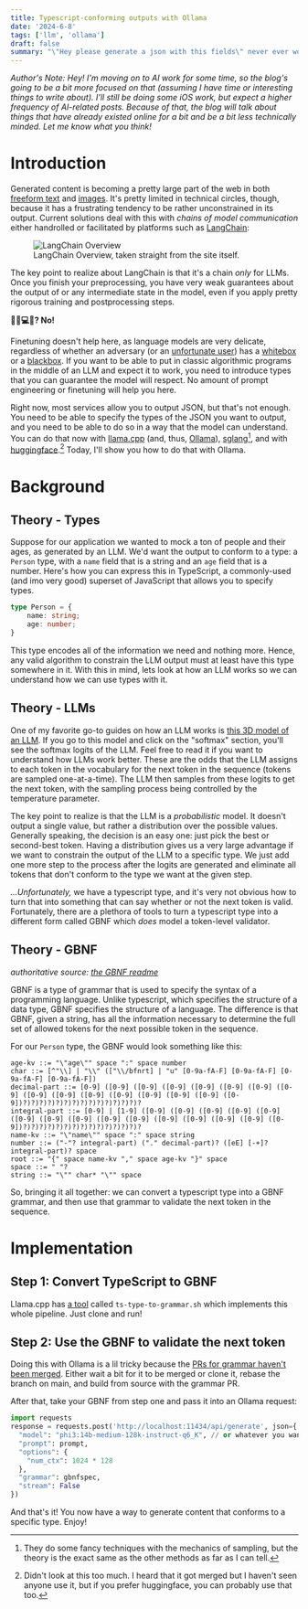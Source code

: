 ```yaml
---
title: Typescript-conforming outputs with Ollama
date: '2024-6-8'
tags: ['llm', 'ollama']
draft: false
summary: "\"Hey please generate a json with this fields\" never ever works. Can we do better?"
---
```


*Author's Note: Hey! I'm moving on to AI work for some time, so the blog's going to be a bit more focused on that (assuming I have time or interesting things to write about).
I'll still be doing some iOS work, but expect a higher frequency of AI-related posts. Because of that, the blog will talk about things that have already existed online for a bit and be a bit less technically minded. Let me know what you think!*

# Introduction

Generated content is becoming a pretty large part of the web in both [freeform text](https://www.aiweirdness.com/content/images/2022/09/Screen-Shot-2022-09-16-at-1.38.10-PM.png) and [images](https://x.com/aiartbot?lang=en).
It's pretty limited in technical circles, though, because it has a frustrating tendency to be rather unconstrained in its output.
Current solutions deal with this with *chains of model communication* either handrolled or facilitated by platforms such as [LangChain](https://www.langchain.com/):

<figure>
  <img src="https://cdn.prod.website-files.com/65b8cd72835ceeacd4449a53/65d3f0f1c87222dae11ba6c5_LC%20stack%20-%20FOR%20WEBSITE%20-%201x.png" alt="LangChain Overview" />
  <figcaption>LangChain Overview, taken straight from the site itself.</figcaption>
</figure>


The key point to realize about LangChain is that it's a chain *only* for LLMs. Once you finish your preprocessing, you have very weak guarantees
about the output of or any intermediate state in the model, even if you apply pretty rigorous training and postprocessing steps.

**🦙🔧💻🔁? No!**

Finetuning doesn't help here, as language models are very delicate, regardless of whether an adversary (or an [unfortunate user](https://www.reddit.com/r/IndiaTech/comments/1czdgbp/google_al_overview_suggests_adding_glue_to_get/))
has a [whitebox](https://arxiv.org/abs/2405.21018) or a [blackbox](https://arxiv.org/abs/2312.02119).
If you want to be able to put in classic algorithmic programs in the middle of an LLM and expect it to work, you need to introduce types that you can guarantee the model will respect.
No amount of prompt engineering or finetuning will help you here.

Right now, most services allow you to output JSON, but that's not enough. You need to be able to specify the types of the JSON you want to output, and you need to be able to do so in a way that the model can understand.
You can do that now with [llama.cpp](https://github.com/ggerganov/llama.cpp) (and, thus, [Ollama](https://ollama.com/)),
[sglang](https://lmsys.org/blog/2024-02-05-compressed-fsm/)[^2],
and with [huggingface](https://github.com/epfl-dlab/transformers-GCD-PR).[^1]
Today, I'll show you how to do that with Ollama.

[^1]: Didn't look at this too much. I heard that it got merged but I haven't seen anyone use it, but if you prefer huggingface, you can probably use that too.
[^2]: They do some fancy techniques with the mechanics of sampling, but the theory is the exact same as the other methods as far as I can tell.

# Background
## Theory - Types

Suppose for our application we wanted to mock a ton of people and their ages, as generated by an LLM.
We'd want the output to conform to a type: a `Person` type, with a `name` field that is a string and an `age` field that is a number.
Here's how you can express this in TypeScript, a commonly-used (and imo very good) superset of JavaScript that allows you to specify types.

```typescript
type Person = {
    name: string;
    age: number;
}
```

This type encodes all of the information we need and nothing more. Hence, any valid algorithm to constrain the LLM output must at least have this type somewhere in it.
With this in mind, lets look at how an LLM works so we can understand how we can use types with it.

## Theory - LLMs
One of my favorite go-to guides on how an LLM works is [this 3D model of an LLM](https://bbycroft.net/llm).
If you go to this model and click on the "softmax" section, you'll see the softmax logits of the LLM. Feel free to read it if you want to understand how LLMs work better.
These are the odds that the LLM assigns to each token in the vocabulary for the next token in the sequence (tokens are sampled one-at-a-time).
The LLM then samples from these logits to get the next token, with the sampling process being controlled by the temperature parameter.

The key point to realize is that the LLM is a *probabilistic* model. It doesn't output a single value, but rather a distribution over the possible values.
Generally speaking, the decision is an easy one: just pick the best or second-best token.
Having a distribution gives us a very large advantage if we want to constrain the output of the LLM to a specific type. 
We just add one more step to the process after the logits are generated and eliminate all tokens that don't conform to the type we want at the given step.

*...Unfortunately,* we have a typescript type, and it's very not obvious how to turn that into something that can say whether or not the next token is valid.
Fortunately, there are a plethora of tools to turn a typescript type into a different form called GBNF which *does* model a token-level validator.

## Theory - GBNF
*authoritative source: [the GBNF readme](https://github.com/ggerganov/llama.cpp/blob/master/grammars/README.md)*

GBNF is a type of grammar that is used to specify the syntax of a programming language.
Unlike typescript, which specifies the structure of a data type, GBNF specifies the structure of a language.
The difference is that GBNF, given a string, has all the information necessary to determine the full set of allowed tokens for the next possible token in the sequence.

For our `Person` type, the GBNF would look something like this:

```bnf
age-kv ::= "\"age\"" space ":" space number
char ::= [^"\\] | "\\" (["\\/bfnrt] | "u" [0-9a-fA-F] [0-9a-fA-F] [0-9a-fA-F] [0-9a-fA-F])
decimal-part ::= [0-9] ([0-9] ([0-9] ([0-9] ([0-9] ([0-9] ([0-9] ([0-9] ([0-9] ([0-9] ([0-9] ([0-9] ([0-9] ([0-9] ([0-9] ([0-9])?)?)?)?)?)?)?)?)?)?)?)?)?)?)?
integral-part ::= [0-9] | [1-9] ([0-9] ([0-9] ([0-9] ([0-9] ([0-9] ([0-9] ([0-9] ([0-9] ([0-9] ([0-9] ([0-9] ([0-9] ([0-9] ([0-9] ([0-9])?)?)?)?)?)?)?)?)?)?)?)?)?)?)?
name-kv ::= "\"name\"" space ":" space string
number ::= ("-"? integral-part) ("." decimal-part)? ([eE] [-+]? integral-part)? space
root ::= "{" space name-kv "," space age-kv "}" space
space ::= " "?
string ::= "\"" char* "\"" space
```

So, bringing it all together: we can convert a typescript type into a GBNF grammar, and then use that grammar to validate the next token in the sequence.

# Implementation
## Step 1: Convert TypeScript to GBNF
Llama.cpp has [a tool](https://github.com/ggerganov/llama.cpp/blob/master/examples/ts-type-to-grammar.sh) called `ts-type-to-grammar.sh` which implements this whole pipeline.
Just clone and run!

## Step 2: Use the GBNF to validate the next token
Doing this with Ollama is a lil tricky because the [PRs for grammar haven't been merged](https://github.com/ollama/ollama/pull/4525).
Either wait a bit for it to be merged or clone it, rebase the branch on main, and build from source with the grammar PR.

After that, take your GBNF from step one and pass it into an Ollama request:

```python
import requests
response = requests.post('http://localhost:11434/api/generate', json={
  "model": "phi3:14b-medium-128k-instruct-q6_K", // or whatever you want
  "prompt": prompt,
  "options": {
    "num_ctx": 1024 * 128
  },
  "grammar": gbnfspec,
  "stream": False
})
```

And that's it! You now have a way to generate content that conforms to a specific type. Enjoy!